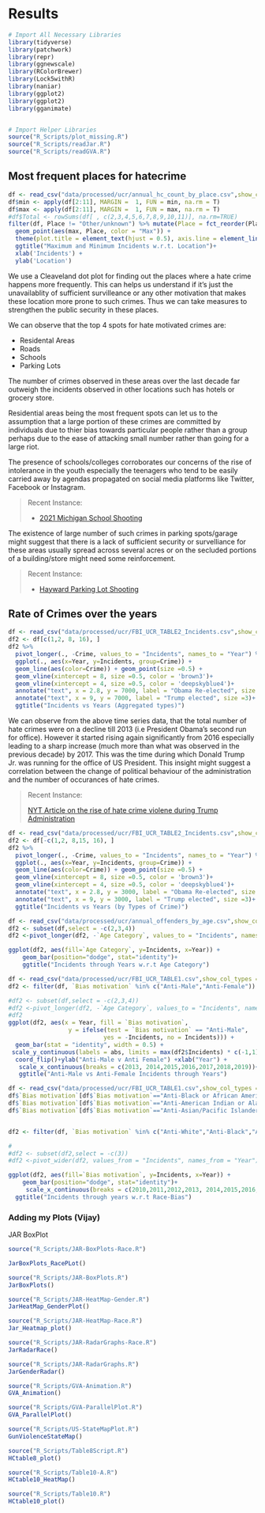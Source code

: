 # Results

```r
# Import All Necessary Libraries
library(tidyverse)
library(patchwork)
library(repr)
library(ggnewscale)
library(RColorBrewer)
library(Lock5withR)
library(naniar)
library(ggplot2)
library(ggplot2)
library(gganimate)


# Import Helper Libraries
source("R_Scripts/plot_missing.R")
source("R_Scripts/readJar.R")
source("R_Scripts/readGVA.R")
```

## Most frequent places for hatecrime

```r
df <- read_csv("data/processed/ucr/annual_hc_count_by_place.csv",show_col_types = FALSE)
df$min <- apply(df[2:11], MARGIN =  1, FUN = min, na.rm = T)
df$max <- apply(df[2:11], MARGIN =  1, FUN = max, na.rm = T)
#df$Total <- rowSums(df[ , c(2,3,4,5,6,7,8,9,10,11)], na.rm=TRUE)
filter(df, Place != "Other/unknown") %>% mutate(Place = fct_reorder(Place, max, .desc = FALSE)) %>% ggplot() +  geom_point(aes(min, Place, color = "Min")) +
  geom_point(aes(max, Place, color = "Max")) +
  theme(plot.title = element_text(hjust = 0.5), axis.line = element_line(colour = "black"))+
  ggtitle("Maximum and Minimum Incidents w.r.t. Location")+
  xlab('Incidents') +
  ylab('Location')
```

We use a Cleaveland dot plot for finding out the places where a hate crime happens more frequently. This can helps us understand if it's just the unavailablity of sufficient survilleance or any other motivation that makes these location more prone to such crimes. Thus we can take measures to strengthen the public security in these places.

We can observe that the top 4 spots for hate motivated crimes are:

- Residental Areas
- Roads
- Schools
- Parking Lots

The number of crimes observed in these areas over the last decade far outweigh the incidents observed in other locations such has hotels or grocery store.

Residential areas being the most frequent spots can let us to the assumption that a large portion of these crimes are committed by individuals due to thier bias towards particular people rather than a group perhaps due to the ease of attacking small number rather than going for a large riot.

The presence of schools/colleges corroborates our concerns of the rise of intolerance in the youth especially the teenagers who tend to be easily carried away by agendas propagated on social media platforms like Twitter, Facebook or Instagram.

> Recent Instance:
>
> - [2021 Michigan School Shooting](https://apnews.com/article/oxford-high-school-shooting-shootings-michigan-school-shootings-9bc485fb234a873d0d1fcc99bab6379f)

The existence of large number of such crimes in parking spots/garage might suggest that there is a lack of sufficient security or survelliance for these areas usually spread across several acres or on the secluded portions of a building/store might need some reinforcement.

> Recent Instance:
>
> - [Hayward Parking Lot Shooting](https://www.nbcbayarea.com/news/local/east-bay/shooting-in-hayward-parking-lot/2753592/)

## Rate of Crimes over the years

```r
df <- read_csv("data/processed/ucr/FBI_UCR_TABLE2_Incidents.csv",show_col_types = FALSE)
df2 <- df[c(1,2, 8, 16), ]
df2 %>%
  pivot_longer(., -Crime, values_to = "Incidents", names_to = "Year") %>%
  ggplot(., aes(x=Year, y=Incidents, group=Crime)) +
  geom_line(aes(color=Crime)) + geom_point(size =0.5) +
  geom_vline(xintercept = 8, size =0.5, color = 'brown3')+
  geom_vline(xintercept = 4, size =0.5, color = 'deepskyblue4')+
  annotate("text", x = 2.8, y = 7000, label = "Obama Re-elected", size =3)+
  annotate("text", x = 9, y = 7000, label = "Trump elected", size =3)+
  ggtitle("Incidents vs Years (Aggregated types)")
```

We can observe from the above time series data, that the total number of hate crimes were on a decline till 2013 (i.e President Obama's second run for office). However it started rising again significantly from 2016 especially leading to a sharp increase (much more than what was observed in the previous decade) by 2017. This was the time during which Donald Trump Jr. was running for the office of US President. This insight might suggest a correlation between the change of political behaviour of the administration and the number of occurances of hate crimes.

> Recent Instance:
>
> [NYT Article on the rise of hate crime violene during Trump Administration](https://www.nytimes.com/2019/11/12/us/hate-crimes-fbi-report.html)

```r
df <- read_csv("data/processed/ucr/FBI_UCR_TABLE2_Incidents.csv",show_col_types = FALSE)
df2 <- df[-c(1,2, 8,15, 16), ]
df2 %>%
  pivot_longer(., -Crime, values_to = "Incidents", names_to = "Year") %>%
  ggplot(., aes(x=Year, y=Incidents, group=Crime)) +
  geom_line(aes(color=Crime)) + geom_point(size =0.5) +
  geom_vline(xintercept = 8, size =0.5, color = 'brown3')+
  geom_vline(xintercept = 4, size =0.5, color = 'deepskyblue4')+
  annotate("text", x = 2.8, y = 3000, label = "Obama Re-elected", size =3)+
  annotate("text", x = 9, y = 3000, label = "Trump elected", size =3)+
  ggtitle("Incidents vs Years (by Types of Crime)")
```

```r
df <- read_csv("data/processed/ucr/annual_offenders_by_age.csv",show_col_types = FALSE)
df2 <- subset(df,select = -c(2,3,4))
df2 <-pivot_longer(df2, -`Age Category`, values_to = "Incidents", names_to = "Year")

ggplot(df2, aes(fill=`Age Category`, y=Incidents, x=Year)) +
    geom_bar(position="dodge", stat="identity")+
    ggtitle("Incidents through Years w.r.t Age Category")
```

```r
df <- read_csv("data/processed/ucr/FBI_UCR_TABLE1.csv",show_col_types = FALSE)
df2 <- filter(df, `Bias motivation` %in% c("Anti-Male","Anti-Female"))

#df2 <- subset(df,select = -c(2,3,4))
#df2 <-pivot_longer(df2, -`Age Category`, values_to = "Incidents", names_to = "Year")
#df2
ggplot(df2, aes(x = Year, fill = `Bias motivation`,
                 y = ifelse(test = `Bias motivation` == "Anti-Male",
                           yes = -Incidents, no = Incidents))) +
  geom_bar(stat = "identity", width = 0.5) +
 scale_y_continuous(labels = abs, limits = max(df2$Incidents) * c(-1,1)) +
  coord_flip()+ylab("Anti-Male v Anti Female") +xlab("Year") +
   scale_x_continuous(breaks = c(2013, 2014,2015,2016,2017,2018,2019))+
   ggtitle("Anti-Male vs Anti-Female Incidents through Years")
```

```r
df <- read_csv("data/processed/ucr/FBI_UCR_TABLE1.csv",show_col_types = FALSE)
df$`Bias motivation`[df$`Bias motivation`=="Anti-Black or African American"]<-"Anti-Black"
df$`Bias motivation`[df$`Bias motivation`=="Anti-American Indian or Alaska Native"]<-"Anti-American Indian/Alaskan Native"
df$`Bias motivation`[df$`Bias motivation`=="Anti-Asian/Pacific Islander"]<-"Anti-Asian"


df2 <- filter(df, `Bias motivation` %in% c("Anti-White","Anti-Black","Anti-Black or African American","Anti-American Indian/Alaskan Native","Anti-Asian","Anti-Multiple Races, Group"))

#
#df2 <- subset(df2,select = -c(3))
#df2 <-pivot_wider(df2, values_from = "Incidents", names_from = "Year")

ggplot(df2, aes(fill=`Bias motivation`, y=Incidents, x=Year)) +
    geom_bar(position="dodge", stat="identity")+
     scale_x_continuous(breaks = c(2010,2011,2012,2013, 2014,2015,2016,2017,2018,2019))+
  ggtitle("Incidents through years w.r.t Race-Bias")

```

### Adding my Plots (Vijay)

JAR BoxPlot 

```r
source("R_Scripts/JAR-BoxPlots-Race.R")

JarBoxPlots_RacePLot()

```
```r
source("R_Scripts/JAR-BoxPlots.R")
JarBoxPlots()
```


```r
source("R_Scripts/JAR-HeatMap-Gender.R")
JarHeatMap_GenderPlot()
```

```r
source("R_Scripts/JAR-HeatMap-Race.R")
Jar_Heatmap_plot()
```

```r
source("R_Scripts/JAR-RadarGraphs-Race.R")
JarRadarRace()
```

```r
source("R_Scripts/JAR-RadarGraphs.R")
JarGenderRadar()
```

```r
source("R_Scripts/GVA-Animation.R")
GVA_Animation()

```

```r
source("R_Scripts/GVA-ParallelPlot.R")
GVA_ParallelPlot()
```

```r
source("R_Scripts/US-StateMapPlot.R")
GunViolenceStateMap()
```

```r
source("R_Scripts/Table8Script.R")
HCtable8_plot()
```

```r
source("R_Scripts/Table10-A.R")
HCtable10_HeatMap()
```

```r
source("R_Scripts/Table10.R")
HCtable10_plot()
```

